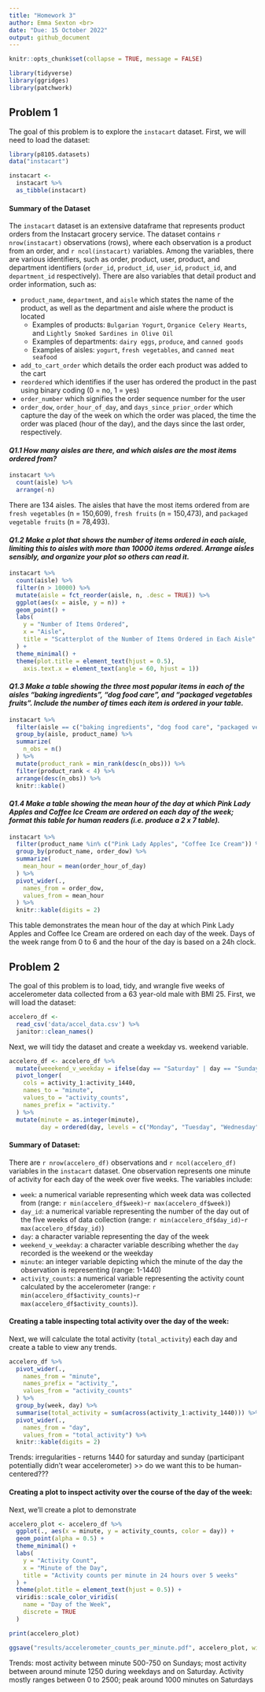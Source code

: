 ```yaml
---
title: "Homework 3"
author: Emma Sexton <br>
date: "Due: 15 October 2022"
output: github_document
---
```


```r
knitr::opts_chunk$set(collapse = TRUE, message = FALSE)
```

```r
library(tidyverse)
library(ggridges)
library(patchwork)
```

## Problem 1

The goal of this problem is to explore the `instacart` dataset. First, we will need to load the dataset: 

```r
library(p8105.datasets)
data("instacart")

instacart <- 
  instacart %>% 
  as_tibble(instacart)
```

#### Summary of the Dataset
The `instacart` dataset is an extensive dataframe that represents product orders from the Instacart grocery service. The dataset contains `r nrow(instacart)` observations (rows), where each observation is a product from an order, and `r ncol(instacart)` variables. Among the variables, there are various identifiers, such as order, product, user, product, and department identifiers (`order_id`, `product_id`, `user_id`, `product_id`, and `department_id` respectively). There are also variables that detail product and order information, such as:

* `product_name`, `department`, and `aisle` which states the name of the product, as well as the department and aisle where the product is located
  * Examples of products: `Bulgarian Yogurt`, `Organice Celery Hearts`, and `Lightly Smoked Sardines in Olive Oil`
  * Examples of departments: `dairy eggs`, `produce`, and `canned goods`
  * Examples of aisles: `yogurt`, `fresh vegetables`, and `canned meat seafood`
* `add_to_cart_order` which details the order each product was added to the cart
* `reordered` which identifies if the user has ordered the product in the past using binary coding (0 = no, 1 = yes)
* `order_number` which signifies the order sequence number for the user
* `order_dow`, `order_hour_of_day`, and `days_since_prior_order` which capture the day of the week on which the order was placed, the time the order was placed (hour of the day), and the days since the last order, respectively.


#### *Q1.1 How many aisles are there, and which aisles are the most items ordered from?*

```r
instacart %>% 
  count(aisle) %>% 
  arrange(-n)
```

There are 134 aisles. The aisles that have the most items ordered from are `fresh vegetables` (n = 150,609), `fresh fruits` (n = 150,473), and `packaged vegetable fruits` (n = 78,493).


#### *Q1.2 Make a plot that shows the number of items ordered in each aisle, limiting this to aisles with more than 10000 items ordered. Arrange aisles sensibly, and organize your plot so others can read it.*

```r
instacart %>% 
  count(aisle) %>% 
  filter(n > 10000) %>% 
  mutate(aisle = fct_reorder(aisle, n, .desc = TRUE)) %>% 
  ggplot(aes(x = aisle, y = n)) +
  geom_point() +
  labs(
    y = "Number of Items Ordered",
    x = "Aisle",
    title = "Scatterplot of the Number of Items Ordered in Each Aisle"
  ) +
  theme_minimal() +
  theme(plot.title = element_text(hjust = 0.5),
    axis.text.x = element_text(angle = 60, hjust = 1))
```


#### *Q1.3 Make a table showing the three most popular items in each of the aisles “baking ingredients”, “dog food care”, and “packaged vegetables fruits”. Include the number of times each item is ordered in your table.*

```r
instacart %>% 
  filter(aisle == c("baking ingredients", "dog food care", "packaged vegetables fruits")) %>% 
  group_by(aisle, product_name) %>% 
  summarize(
    n_obs = n()
  ) %>% 
  mutate(product_rank = min_rank(desc(n_obs))) %>% 
  filter(product_rank < 4) %>% 
  arrange(desc(n_obs)) %>% 
  knitr::kable()
```


#### *Q1.4 Make a table showing the mean hour of the day at which Pink Lady Apples and Coffee Ice Cream are ordered on each day of the week; format this table for human readers (i.e. produce a 2 x 7 table).*

```r
instacart %>% 
  filter(product_name %in% c("Pink Lady Apples", "Coffee Ice Cream")) %>% 
  group_by(product_name, order_dow) %>% 
  summarize(
    mean_hour = mean(order_hour_of_day)
  ) %>% 
  pivot_wider(., 
    names_from = order_dow,
    values_from = mean_hour
  ) %>% 
  knitr::kable(digits = 2)
```

This table demonstrates the mean hour of the day at which Pink Lady Apples and Coffee Ice Cream are ordered on each day of the week. Days of the week range from 0 to 6 and the hour of the day is based on a 24h clock. 


## Problem 2

The goal of this problem is to load, tidy, and wrangle five weeks of accelerometer data collected from a 63 year-old male with BMI 25. First, we will load the dataset:

```r
accelero_df <- 
  read_csv('data/accel_data.csv') %>% 
  janitor::clean_names()
```

Next, we will tidy the dataset and create a weekday vs. weekend  variable.  

```r
accelero_df <- accelero_df %>% 
  mutate(weeekend_v_weekday = ifelse(day == "Saturday" | day == "Sunday", "weekend", "weekday")) %>% 
  pivot_longer(
    cols = activity_1:activity_1440,
    names_to = "minute",
    values_to = "activity_counts",
    names_prefix = "activity."
  ) %>% 
  mutate(minute = as.integer(minute),
         day = ordered(day, levels = c("Monday", "Tuesday", "Wednesday", "Thursday", "Friday", "Saturday", "Sunday")))
```

#### Summary of Dataset: 
There are `r nrow(accelero_df)` observations and `r ncol(accelero_df)` variables in the `instacart` dataset. One observation represents one minute of activity for each day of the week over five weeks. The variables include: 

* `week`: a numerical variable representing which week data was collected from (range: `r min(accelero_df$week)`-`r max(accelero_df$week)`)
* `day_id`: a numerical variable representing the number of the day out of the five weeks of data collection (range: `r min(accelero_df$day_id)`-`r max(accelero_df$day_id)`)
* `day`: a character variable representing the day of the week
* `weekend_v_weekday`: a character variable describing whether the `day` recorded is the weekend or the weekday
* `minute`: an integer variable depicting which the minute of the day the observation is representing (range: 1-1440)
* `activity_counts`: a numerical variable representing the activity count calculated by the accelerometer (range: `r min(accelero_df$activity_counts)`-`r max(accelero_df$activity_counts)`).


#### Creating a table inspecting total activity over the day of the week:

Next, we will calculate the total activity (`total_activity`) each day and create a table to view any trends.  

```r
accelero_df %>%  
  pivot_wider(.,
    names_from = "minute",
    names_prefix = "activity_",
    values_from = "activity_counts"
  ) %>% 
  group_by(week, day) %>% 
  summarise(total_activity = sum(across(activity_1:activity_1440))) %>% 
  pivot_wider(.,
    names_from = "day",
    values_from = "total_activity") %>% 
  knitr::kable(digits = 2)
```

Trends: irregularities - returns 1440 for saturday and sunday (participant potentially didn't wear accelerometer) >> do we want this to be human-centered??? 


#### Creating a plot to inspect activity over the course of the day of the week: 
Next, we'll create a plot to demonstrate

```r
accelero_plot <- accelero_df %>% 
  ggplot(., aes(x = minute, y = activity_counts, color = day)) + 
  geom_point(alpha = 0.5) +
  theme_minimal() +
  labs(
    y = "Activity Count",
    x = "Minute of the Day",
    title = "Activity counts per minute in 24 hours over 5 weeks"
  ) + 
  theme(plot.title = element_text(hjust = 0.5)) +
  viridis::scale_color_viridis(
    name = "Day of the Week",
    discrete = TRUE
  )

print(accelero_plot)

ggsave("results/accelerometer_counts_per_minute.pdf", accelero_plot, width = 8, height = 5)
```

Trends: most activity between minute 500-750 on Sundays; most activity between around minute 1250 during weekdays and on Saturday. Activity mostly ranges between 0 to 2500; peak around 1000 minutes on Saturdays

